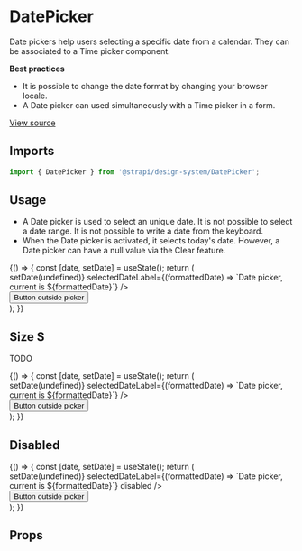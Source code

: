 <!--- DatePicker.stories.mdx --->


<Meta title="Design System/Components/DatePicker" component={DatePicker} />

# DatePicker

Date pickers help users selecting a specific date from a calendar. They can be associated to a Time picker component.

**Best practices**

- It is possible to change the date format by changing your browser locale.
- A Date picker can used simultaneously with a Time picker in a form.

[View source](https://github.com/strapi/design-system/tree/main/packages/strapi-design-system/src/DatePicker)

## Imports

```js
import { DatePicker } from '@strapi/design-system/DatePicker';
```

## Usage

- A Date picker is used to select an unique date. It is not possible to select a date range. It is not possible to write a date from the keyboard.
- When the Date picker is activated, it selects today's date. However, a Date picker can have a null value via the Clear feature.

<Canvas>
  <Story name="base">
    {() => {
      const [date, setDate] = useState();
      return (
        <div>
          <DatePicker
            onChange={setDate}
            selectedDate={date}
            label="Date picker"
            name="datepicker"
            clearLabel={'Clear the datepicker'}
            onClear={() => setDate(undefined)}
            selectedDateLabel={(formattedDate) => `Date picker, current is ${formattedDate}`}
          />
          <div style={{ marginLeft: '500px' }}>
            <button>Button outside picker</button>
          </div>
        </div>
      );
    }}
  </Story>
</Canvas>

## Size S

TODO

<Canvas>
  <Story name="size S">
    {() => {
      const [date, setDate] = useState();
      return (
        <div>
          <DatePicker
            onChange={setDate}
            selectedDate={date}
            label="Date picker"
            name="datepicker"
            size="S"
            clearLabel={'Clear the datepicker'}
            onClear={() => setDate(undefined)}
            selectedDateLabel={(formattedDate) => `Date picker, current is ${formattedDate}`}
          />
          <div style={{ marginLeft: '500px' }}>
            <button>Button outside picker</button>
          </div>
        </div>
      );
    }}
  </Story>
</Canvas>

## Disabled

<Canvas>
  <Story name="disabled">
    {() => {
      const [date, setDate] = useState();
      return (
        <div>
          <DatePicker
            onChange={setDate}
            selectedDate={date}
            label="Date picker"
            name="datepicker"
            clearLabel={'Clear the datepicker'}
            onClear={() => setDate(undefined)}
            selectedDateLabel={(formattedDate) => `Date picker, current is ${formattedDate}`}
            disabled
          />
          <div style={{ marginLeft: '500px' }}>
            <button>Button outside picker</button>
          </div>
        </div>
      );
    }}
  </Story>
</Canvas>

## Props

<ArgsTable of={DatePicker} />

